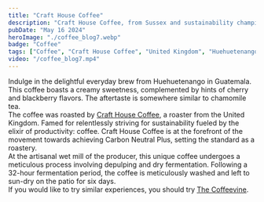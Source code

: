 ```yaml
---
title: "Craft House Coffee"
description: "Craft House Coffee, from Sussex and sustainability champions"
pubDate: "May 16 2024"
heroImage: "./coffee_blog7.webp"
badge: "Coffee"
tags: ["Coffee", "Craft House Coffee", "United Kingdom", "Huehuetenango", "Cherry", "Blackberry", "Chamomile"]
video: "/coffee_blog7.mp4"
---
```


Indulge in the delightful everyday brew from Huehuetenango in Guatemala. This coffee boasts a creamy sweetness, complemented by hints of cherry and blackberry flavors. The aftertaste is somewhere similar to chamomile tea.
<br />
The coffee was roasted by [Craft House Coffee](https://www.crafthousecoffee.co.uk/), a roaster from the United Kingdom.
Famed for relentlessly striving for sustainability fueled by the elixir of productivity: coffee. Craft House Coffee is at the forefront of the movement towards achieving Carbon Neutral Plus, setting the standard as a roastery.
<br />
At the artisanal wet mill of the producer, this unique coffee undergoes a meticulous process involving depulping and dry fermentation. Following a 32-hour fermentation period, the coffee is meticulously washed and left to sun-dry on the patio for six days.
<br />
If you would like to try similar experiences, you should try [The Coffeevine](https://thecoffeevine.com/).
